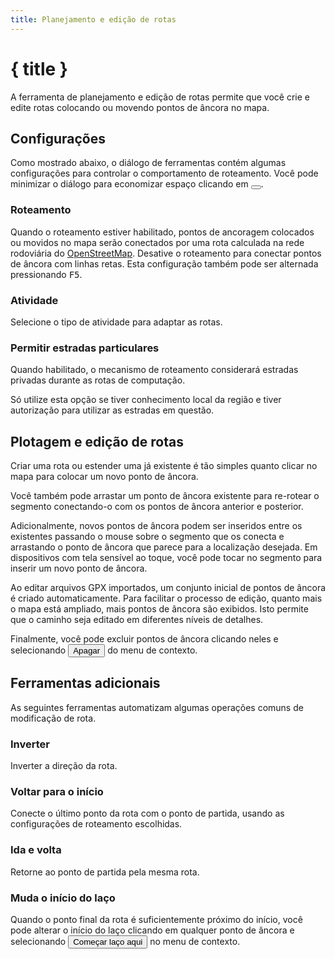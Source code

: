 ```yaml
---
title: Planejamento e edição de rotas
---
```


<script>
</script>

# <Pencil size="24" class="inline-block" style="margin-bottom: 5px" /> { title }

A ferramenta de planejamento e edição de rotas permite que você crie e edite rotas colocando ou movendo pontos de âncora no mapa.

## Configurações

Como mostrado abaixo, o diálogo de ferramentas contém algumas configurações para controlar o comportamento de roteamento.
Você pode minimizar o diálogo para economizar espaço clicando em <button><SquareArrowUpLeft size="16" class="inline-block" style="margin-bottom: 2px" /></button>.

<div class="flex flex-row justify-center">
    <Routing minimizable={false} class="text-foreground p-3 border rounded-md shadow-lg" />
</div>

### <Route size="16" class="inline-block" style="margin-bottom: 2px" /> Roteamento

Quando o roteamento estiver habilitado, pontos de ancoragem colocados ou movidos no mapa serão conectados por uma rota calculada na rede rodoviária do <a href="https://www.openstreetmap.org" target="_blank">OpenStreetMap</a>.
Desative o roteamento para conectar pontos de âncora com linhas retas.
Esta configuração também pode ser alternada pressionando <kbd>F5</kbd>.

### <Bike size="16" class="inline-block" style="margin-bottom: 2px" /> Atividade

Selecione o tipo de atividade para adaptar as rotas.

### <TriangleAlert size="16" class="inline-block" style="margin-bottom: 2px" /> Permitir estradas particulares

Quando habilitado, o mecanismo de roteamento considerará estradas privadas durante as rotas de computação.

<DocsNote type="warning">

Só utilize esta opção se tiver conhecimento local da região e tiver autorização para utilizar as estradas em questão.

</DocsNote>

## Plotagem e edição de rotas

Criar uma rota ou estender uma já existente é tão simples quanto clicar no mapa para colocar um novo ponto de âncora.

Você também pode arrastar um ponto de âncora existente para re-rotear o segmento conectando-o com os pontos de âncora anterior e posterior.

Adicionalmente, novos pontos de âncora podem ser inseridos entre os existentes passando o mouse sobre o segmento que os conecta e arrastando o ponto de âncora que parece para a localização desejada.
Em dispositivos com tela sensível ao toque, você pode tocar no segmento para inserir um novo ponto de âncora.

<DocsNote>

Ao editar arquivos GPX importados, um conjunto inicial de pontos de âncora é criado automaticamente.
Para facilitar o processo de edição, quanto mais o mapa está ampliado, mais pontos de âncora são exibidos.
Isto permite que o caminho seja editado em diferentes níveis de detalhes.

</DocsNote>

Finalmente, você pode excluir pontos de âncora clicando neles e selecionando <button><Trash2 size="16" class="inline-block" style="margin-bottom: 4px" /> Apagar</button> do menu de contexto.

<DocsImage src="tools/routing" alt="Anchor points allow you to easily edit a route." />

## Ferramentas adicionais

As seguintes ferramentas automatizam algumas operações comuns de modificação de rota.

### <ArrowRightLeft size="16" class="inline-block" style="margin-bottom: 2px" /> Inverter

Inverter a direção da rota.

### <Home size="16" class="inline-block" style="margin-bottom: 2px" /> Voltar para o início

Conecte o último ponto da rota com o ponto de partida, usando as configurações de roteamento escolhidas.

### <Repeat size="16" class="inline-block" style="margin-bottom: 2px" /> Ida e volta

Retorne ao ponto de partida pela mesma rota.

### <CirclePlay size="16" class="inline-block" style="margin-bottom: 2px" /> Muda o início do laço

Quando o ponto final da rota é suficientemente próximo do início, você pode alterar o início do laço clicando em qualquer ponto de âncora e selecionando <button><CirclePlay size="16" class="inline-block" style="margin-bottom: 2px" /> Começar laço aqui</button> no menu de contexto.
